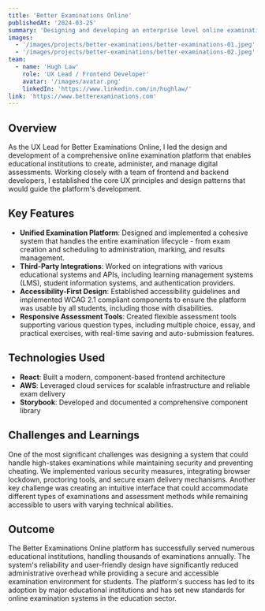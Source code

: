 ---
title: 'Better Examinations Online'
publishedAt: '2024-03-25'
summary: 'Designing and developing an enterprise level online examinations platform'
images:
  - '/images/projects/better-examinations/better-examinations-01.jpeg'
  - '/images/projects/better-examinations/better-examinations-02.jpeg'
team:
  - name: 'Hugh Law'
    role: 'UX Lead / Frontend Developer'
    avatar: '/images/avatar.png'
    linkedIn: 'https://www.linkedin.com/in/hughlaw/'
link: 'https://www.betterexaminations.com'
---

## Overview

As the UX Lead for Better Examinations Online, I led the design and development of a comprehensive online examination platform that enables educational institutions to create, administer, and manage digital assessments. Working closely with a team of frontend and backend developers, I established the core UX principles and design patterns that would guide the platform's development.

## Key Features

- **Unified Examination Platform**: Designed and implemented a cohesive system that handles the entire examination lifecycle - from exam creation and scheduling to administration, marking, and results management.
- **Third-Party Integrations**: Worked on integrations with various educational systems and APIs, including learning management systems (LMS), student information systems, and authentication providers.
- **Accessibility-First Design**: Established accessibility guidelines and implemented WCAG 2.1 compliant components to ensure the platform was usable by all students, including those with disabilities.
- **Responsive Assessment Tools**: Created flexible assessment tools supporting various question types, including multiple choice, essay, and practical exercises, with real-time saving and auto-submission features.

## Technologies Used

- **React**: Built a modern, component-based frontend architecture
- **AWS**: Leveraged cloud services for scalable infrastructure and reliable exam delivery
- **Storybook**: Developed and documented a comprehensive component library

## Challenges and Learnings

One of the most significant challenges was designing a system that could handle high-stakes examinations while maintaining security and preventing cheating. We implemented various security measures, integrating browser lockdown, proctoring tools, and secure exam delivery mechanisms. Another key challenge was creating an intuitive interface that could accommodate different types of examinations and assessment methods while remaining accessible to users with varying technical abilities.

## Outcome

The Better Examinations Online platform has successfully served numerous educational institutions, handling thousands of examinations annually. The system's reliability and user-friendly design have significantly reduced administrative overhead while providing a secure and accessible examination environment for students. The platform's success has led to its adoption by major educational institutions and has set new standards for online examination systems in the education sector.
